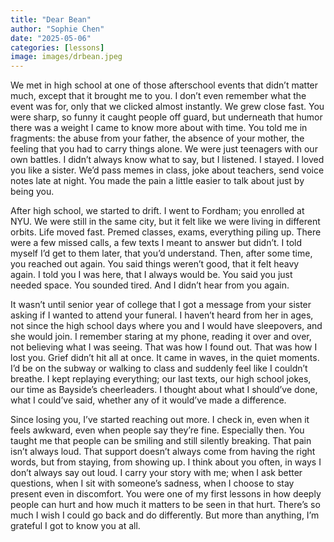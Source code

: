 ```yaml
---
title: "Dear Bean"
author: "Sophie Chen"
date: "2025-05-06"
categories: [lessons]
image: images/drbean.jpeg
---
```



We met in high school at one of those afterschool events that didn’t matter much, except that it brought me to you. I don’t even remember what the event was for, only that we clicked almost instantly. We grew close fast. You were sharp, so funny it caught people off guard, but underneath that humor there was a weight I came to know more about with time. You told me in fragments: the abuse from your father, the absence of your mother, the feeling that you had to carry things alone. 
We were just teenagers with our own battles. I didn’t always know what to say, but I listened. I stayed. I loved you like a sister. We'd pass memes in class, joke about teachers, send voice notes late at night. You made the pain a little easier to talk about just by being you. 

After high school, we started to drift. I went to Fordham; you enrolled at NYU. We were still in the same city, but it felt like we were living in different orbits. Life moved fast. Premed classes, exams, everything piling up. There were a few missed calls, a few texts I meant to answer but didn’t. I told myself I’d get to them later, that you’d understand. Then, after some time, you reached out again. You said things weren’t good, that it felt heavy again. I told you I was here, that I always would be. 
You said you just needed space. You sounded tired. And I didn’t hear from you again. 

It wasn’t until senior year of college that I got a message from your sister asking if I wanted to attend your funeral. I haven't heard from her in ages, not since the high school days where you and I would have sleepovers, and she would join. I remember staring at my phone, reading it over and over, not believing what I was seeing. That was how I found out. That was how I lost you. Grief didn’t hit all at once. It came in waves, in the quiet moments. I’d be on the subway or walking to class and suddenly feel like I couldn’t breathe.
I kept replaying everything; our last texts, our high school jokes, our time as Bayside's cheerleaders. 
I thought about what I should’ve done, what I could’ve said, whether any of it would’ve made a difference. 

Since losing you, I’ve started reaching out more. I check in, even when it feels awkward, even when people say they’re fine. Especially then. You taught me that people can be smiling and still silently breaking.
That pain isn’t always loud. That support doesn’t always come from having the right words, but from staying, from showing up. I think about you often, in ways I don’t always say out loud. I carry your story with me; when I ask better questions, when I sit with someone’s sadness, when I choose to stay present even in discomfort.
You were one of my first lessons in how deeply people can hurt and how much it matters to be seen in that hurt. There’s so much I wish I could go back and do differently. But more than anything, I’m grateful I got to know you at all.
